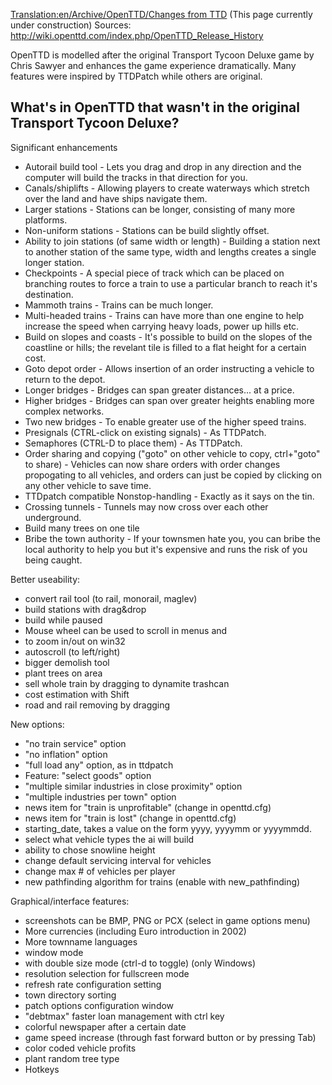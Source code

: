[[Translation:en/Archive/OpenTTD/Changes from TTD]]
(This page currently under construction)
Sources:
http://wiki.openttd.com/index.php/OpenTTD_Release_History

OpenTTD is modelled after the original Transport Tycoon Deluxe game by Chris Sawyer and enhances the game experience dramatically. Many features were inspired by TTDPatch while others are original. 

==What's in OpenTTD that wasn't in the original Transport Tycoon Deluxe?==

Significant enhancements

* Autorail build tool - Lets you drag and drop in any direction and the computer will build the tracks in that direction for you.
* Canals/shiplifts - Allowing players to create waterways which stretch over the land and have ships navigate them.
* Larger stations - Stations can be longer, consisting of many more platforms.
* Non-uniform stations - Stations can be build slightly offset.
* Ability to join stations (of same width or length) - Building a station next to another station of the same type, width and lengths creates a single longer station.
* Checkpoints - A special piece of track which can be placed on branching routes to force a train to use a particular branch to reach it's destination.
* Mammoth trains - Trains can be much longer.
* Multi-headed trains - Trains can have more than one engine to help increase the speed when carrying heavy loads, power up hills etc.
* Build on slopes and coasts - It's possible to build on the slopes of the coastline or hills; the revelant tile is filled to a flat height for a certain cost.
* Goto depot order - Allows insertion of an order instructing a vehicle to return to the depot.
* Longer bridges - Bridges can span greater distances... at a price.
* Higher bridges - Bridges can span over greater heights enabling more complex networks.
* Two new bridges - To enable greater use of the higher speed trains.
* Presignals (CTRL-click on existing signals) - As TTDPatch.
* Semaphores (CTRL-D to place them) - As TTDPatch.
* Order sharing and copying ("goto" on other vehicle to copy, ctrl+"goto" to share) - Vehicles can now share orders with order changes propogating to all vehicles, and orders can just be copied by clicking on any other vehicle to save time.
* TTDpatch compatible Nonstop-handling - Exactly as it says on the tin.
* Crossing tunnels - Tunnels may now cross over each other underground.
* Build many trees on one tile
* Bribe the town authority - If your townsmen hate you, you can bribe the local authority to help you but it's expensive and runs the risk of you being caught.

Better useability:

* convert rail tool (to rail, monorail, maglev)
* build stations with drag&drop
* build while paused
* Mouse wheel can be used to scroll in menus and
* to zoom in/out on win32
* autoscroll (to left/right)
* bigger demolish tool
* plant trees on area
* sell whole train by dragging to dynamite trashcan
* cost estimation with Shift
* road and rail removing by dragging

New options:

* "no train service" option
* "no inflation" option
* "full load any" option, as in ttdpatch
* Feature: "select goods" option
* "multiple similar industries in close proximity" option
* "multiple industries per town" option
* news item for "train is unprofitable" (change in openttd.cfg)
* news item for "train is lost" (change in openttd.cfg)
* starting_date, takes a value on the form yyyy, yyyymm or yyyymmdd.
* select what vehicle types the ai will build
* ability to chose snowline height
* change default servicing interval for vehicles
* change max # of vehicles per player
* new pathfinding algorithm for trains (enable with new_pathfinding)

Graphical/interface features:

* screenshots can be BMP, PNG or PCX (select in game options menu)
* More currencies (including Euro introduction in 2002)
* More townname languages
* window mode
* with double size mode (ctrl-d to toggle) (only Windows)
* resolution selection for fullscreen mode
* refresh rate configuration setting
* town directory sorting
* patch options configuration window
* "debtmax" faster loan management with ctrl key
* colorful newspaper after a certain date
* game speed increase (through fast forward button or by pressing Tab)
* color coded vehicle profits
* plant random tree type
* Hotkeys